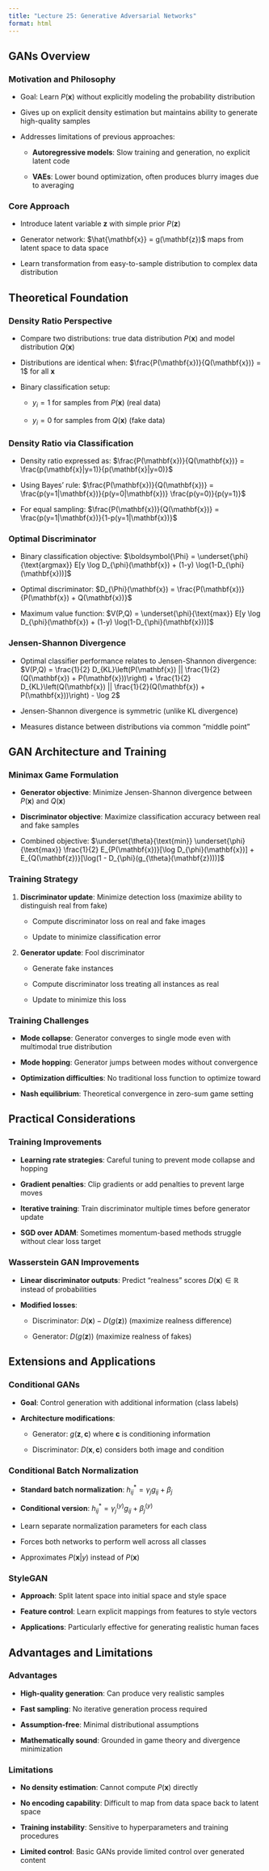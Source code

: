 ```yaml
---
title: "Lecture 25: Generative Adversarial Networks"
format: html
---
```


## GANs Overview

### Motivation and Philosophy

- Goal: Learn $P(\mathbf{x})$ without explicitly modeling the probability distribution

- Gives up on explicit density estimation but maintains ability to generate high-quality samples

- Addresses limitations of previous approaches:

  - **Autoregressive models**: Slow training and generation, no explicit latent code

  - **VAEs**: Lower bound optimization, often produces blurry images due to averaging

### Core Approach

- Introduce latent variable $\mathbf{z}$ with simple prior $P(\mathbf{z})$

- Generator network: $\hat{\mathbf{x}} = g(\mathbf{z})$ maps from latent space to data space

- Learn transformation from easy-to-sample distribution to complex data distribution

## Theoretical Foundation

### Density Ratio Perspective

- Compare two distributions: true data distribution $P(\mathbf{x})$ and model distribution $Q(\mathbf{x})$

- Distributions are identical when: $\frac{P(\mathbf{x})}{Q(\mathbf{x})} = 1$ for all $\mathbf{x}$

- Binary classification setup:

  - $y_i = 1$ for samples from $P(\mathbf{x})$ (real data)

  - $y_i = 0$ for samples from $Q(\mathbf{x})$ (fake data)

### Density Ratio via Classification

- Density ratio expressed as: $\frac{P(\mathbf{x})}{Q(\mathbf{x})} = \frac{p(\mathbf{x}|y=1)}{p(\mathbf{x}|y=0)}$

- Using Bayes' rule: $\frac{P(\mathbf{x})}{Q(\mathbf{x})} = \frac{p(y=1|\mathbf{x})}{p(y=0|\mathbf{x})} \frac{p(y=0)}{p(y=1)}$

- For equal sampling: $\frac{P(\mathbf{x})}{Q(\mathbf{x})} = \frac{p(y=1|\mathbf{x})}{1-p(y=1|\mathbf{x})}$

### Optimal Discriminator

- Binary classification objective: $\boldsymbol{\Phi} = \underset{\phi}{\text{argmax}} E[y \log D_{\phi}(\mathbf{x}) + (1-y) \log(1-D_{\phi}(\mathbf{x}))]$

- Optimal discriminator: $D_{\Phi}(\mathbf{x}) = \frac{P(\mathbf{x})}{P(\mathbf{x}) + Q(\mathbf{x})}$

- Maximum value function: $V(P,Q) = \underset{\phi}{\text{max}} E[y \log D_{\phi}(\mathbf{x}) + (1-y) \log(1-D_{\phi}(\mathbf{x}))]$

### Jensen-Shannon Divergence

- Optimal classifier performance relates to Jensen-Shannon divergence:
  $V(P,Q) = \frac{1}{2} D_{KL}\left(P(\mathbf{x}) || \frac{1}{2}(Q(\mathbf{x}) + P(\mathbf{x}))\right) + \frac{1}{2} D_{KL}\left(Q(\mathbf{x}) || \frac{1}{2}(Q(\mathbf{x}) + P(\mathbf{x}))\right) - \log 2$

- Jensen-Shannon divergence is symmetric (unlike KL divergence)

- Measures distance between distributions via common "middle point"

## GAN Architecture and Training

### Minimax Game Formulation

- **Generator objective**: Minimize Jensen-Shannon divergence between $P(\mathbf{x})$ and $Q(\mathbf{x})$

- **Discriminator objective**: Maximize classification accuracy between real and fake samples

- Combined objective: $\underset{\theta}{\text{min}} \underset{\phi}{\text{max}} \frac{1}{2} E_{P(\mathbf{x})}[\log D_{\phi}(\mathbf{x})] + E_{Q(\mathbf{z})}[\log(1 - D_{\phi}(g_{\theta}(\mathbf{z})))]$

### Training Strategy

1. **Discriminator update**: Minimize detection loss (maximize ability to distinguish real from fake)

   - Compute discriminator loss on real and fake images

   - Update to minimize classification error

2. **Generator update**: Fool discriminator

   - Generate fake instances

   - Compute discriminator loss treating all instances as real

   - Update to minimize this loss

### Training Challenges

- **Mode collapse**: Generator converges to single mode even with multimodal true distribution

- **Mode hopping**: Generator jumps between modes without convergence

- **Optimization difficulties**: No traditional loss function to optimize toward

- **Nash equilibrium**: Theoretical convergence in zero-sum game setting

## Practical Considerations

### Training Improvements

- **Learning rate strategies**: Careful tuning to prevent mode collapse and hopping

- **Gradient penalties**: Clip gradients or add penalties to prevent large moves

- **Iterative training**: Train discriminator multiple times before generator update

- **SGD over ADAM**: Sometimes momentum-based methods struggle without clear loss target

### Wasserstein GAN Improvements

- **Linear discriminator outputs**: Predict "realness" scores $D(\mathbf{x}) \in \mathbb{R}$ instead of probabilities

- **Modified losses**:

  - Discriminator: $D(\mathbf{x}) - D(g(\mathbf{z}))$ (maximize realness difference)

  - Generator: $D(g(\mathbf{z}))$ (maximize realness of fakes)

## Extensions and Applications

### Conditional GANs

- **Goal**: Control generation with additional information (class labels)

- **Architecture modifications**:

  - Generator: $g(\mathbf{z}, \mathbf{c})$ where $\mathbf{c}$ is conditioning information

  - Discriminator: $D(\mathbf{x}, \mathbf{c})$ considers both image and condition

### Conditional Batch Normalization

- **Standard batch normalization**: $h_{ij}^* = \gamma_j g_{ij} + \beta_j$

- **Conditional version**: $h_{ij}^* = \gamma^{(y)}_j g_{ij} + \beta^{(y)}_j$

- Learn separate normalization parameters for each class

- Forces both networks to perform well across all classes

- Approximates $P(\mathbf{x}|y)$ instead of $P(\mathbf{x})$

### StyleGAN

- **Approach**: Split latent space into initial space and style space

- **Feature control**: Learn explicit mappings from features to style vectors

- **Applications**: Particularly effective for generating realistic human faces

## Advantages and Limitations

### Advantages

- **High-quality generation**: Can produce very realistic samples

- **Fast sampling**: No iterative generation process required

- **Assumption-free**: Minimal distributional assumptions

- **Mathematically sound**: Grounded in game theory and divergence minimization

### Limitations

- **No density estimation**: Cannot compute $P(\mathbf{x})$ directly

- **No encoding capability**: Difficult to map from data space back to latent space

- **Training instability**: Sensitive to hyperparameters and training procedures

- **Limited control**: Basic GANs provide limited control over generated content
